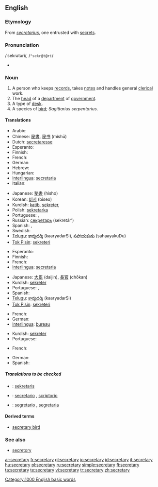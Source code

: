 {{wikipedia|dab=secretary (disambiguation)|secretary}}
==English==

===Etymology===
From {{ML.}} ''[[secretarius]]'', one entrusted with [[secret]]s.

===Pronunciation===
/ˈsekrətəri/, /<tt>"sekr@t@ri</tt>/
* {{audio|en-us-secretary.ogg|Audio (US)}}

===Noun===
{{wikipedia}}
{{en-noun|secretaries}}

# A person who keeps [[records]], takes [[notes]] and handles general [[clerical]] work.
# The [[head]] of a [[department]] of [[government]].
# A type of [[desk]].
# A species of [[bird]]; ''Sagittarius serpentarius''.

====Translations====
{{trans-top|a person keeping records and handling clerical work}}
* Arabic: {{ARchar|[[سكرتير]]}} {{IPAchar|(sekretér)}} {{m|f}}
* Chinese: [[秘書]], [[秘书]] (mìshū)
* Dutch: [[secretaresse]] {{f}}
* Esperanto: {{t|eo|sekretario|xs=Esperanto}}
* Finnish: {{t|fi|sihteeri}}
* French: {{t+|fr|secrétaire|m|f}}
* German: {{t+|de|Sekretär|m}}
* Hebrew: {{he-translation|מזכיר|mazkir}} {{m}}
* Hungarian: {{t|hu|titkár}}
* [[Interlingua]]: [[secretaria]] {{f}}
* Italian: {{t+|it|segretario|m}}
{{trans-mid}}
* Japanese: [[秘書]] (hisho)
* Korean: [[비서]] (biseo)
* Kurdish: [[katib]], [[sekreter]], {{t|ku|سکرتێر|tr=|sc=KUchar}}
* Polish: [[sekretarka]] {{f}}
* Portuguese: {{t|pt|secretário|m}}, {{t|pt|secretária|f}}
* Russian: [[секретарь]] (sekretár’) {{m}}
* Spanish: {{t-|es|secretario|m}}, {{t-|es|secretaria|f}}
* Swedish: {{t|sv|sekreterare}}
* [[Telugu]]: [[కార్యదర్శి]] (kaaryadarSi), [[సహాయకుడు]] (sahaayakuDu)
* [[Tok Pisin]]: [[sekreteri]]
{{trans-bottom}}

{{trans-top|the head of a department of government}}
* Esperanto: {{t|eo|sekretario|xs=Esperanto}}
* Finnish: {{t+|fi|ministeri}}
* French: {{t+|fr|secrétaire}}
* [[Interlingua]]: [[secretaria]] {{f}}
{{trans-mid}}
* Japanese: [[大臣]] (daijin), [[長官]] (chōkan)
* Kurdish: [[sekreter]]
* Portuguese: {{t|pt|secretário|m}}, {{t|pt|secretária|f}}
* Spanish: {{t-|es|secretario|m}}
* [[Telugu]]: [[కార్యదర్శి]] (kaaryadarSi)
* [[Tok Pisin]]: [[sekreteri]]
{{trans-bottom}}

{{trans-top|a type of desk}}
* French: {{t+|fr|secrétaire}}
* German: {{t-|de|Schreibsekretär|m}}
* [[Interlingua]]: [[bureau]]
{{trans-mid}}
* Kurdish: [[sekreter]]
* Portuguese: {{t|pt|escrivaninha|f}}
{{trans-bottom}}

{{trans-top|Sagittarius serpentarius}}
* French: {{t|fr|messager serpentaire}}
{{trans-mid}}
* German: {{t+|de|Sekretär}}
* Spanish: {{t|es|serpentario|m}}
{{trans-bottom}}

=====Translations to be checked=====
{{checktrans}}
* {{ttbc|Indonesian}}: [[sekretaris]]
* {{ttbc|Interlingua}}: [[secretario]] {{m}}, [[scriptorio]]
* {{ttbc|Italian}}: [[segretario]] {{m}}, [[segretaria]] {{f}}

====Derived terms====
* [[secretary bird]]

===See also===
* [[secretory]]

[[Category:1000 English basic words]]

[[ar:secretary]]
[[fr:secretary]]
[[gl:secretary]]
[[io:secretary]]
[[id:secretary]]
[[it:secretary]]
[[hu:secretary]]
[[pl:secretary]]
[[ru:secretary]]
[[simple:secretary]]
[[fi:secretary]]
[[ta:secretary]]
[[te:secretary]]
[[vi:secretary]]
[[tr:secretary]]
[[zh:secretary]]